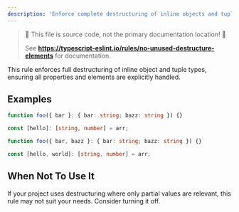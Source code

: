 ```yaml
---
description: 'Enforce complete destructuring of inline objects and tuple types.'
---
```



> 🛑 This file is source code, not the primary documentation location! 🛑
>
> See **https://typescript-eslint.io/rules/no-unused-destructure-elements** for documentation.

This rule enforces full destructuring of inline object and tuple types, ensuring all properties and elements are explicitly handled.

## Examples

<Tabs>
<TabItem value="❌ Incorrect">

```ts
function foo({ bar }: { bar: string; bazz: string }) {}

const [hello]: [string, number] = arr;
```

</TabItem>
<TabItem value="✅ Correct">

```ts
function foo({ bar, bazz }: { bar: string; bazz: string }) {}

const [hello, world]: [string, number] = arr;
```

</TabItem>
</Tabs>

## When Not To Use It

If your project uses destructuring where only partial values are relevant, this rule may not suit your needs. Consider turning it off.
